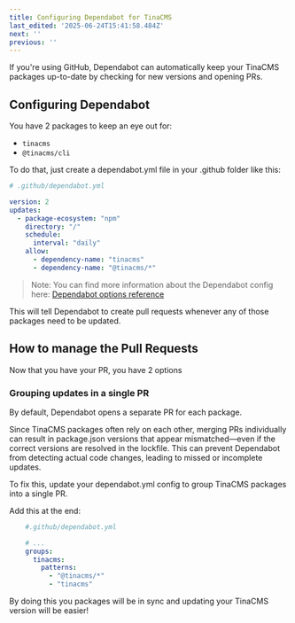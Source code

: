 ```yaml
---
title: Configuring Dependabot for TinaCMS
last_edited: '2025-06-24T15:41:58.484Z'
next: ''
previous: ''
---
```



If you're using GitHub, Dependabot can automatically keep your TinaCMS packages up-to-date by checking for new versions and opening PRs.

## Configuring Dependabot

You have 2 packages to keep an eye out for:

* `tinacms`
* `@tinacms/cli`

To do that, just create a dependabot.yml file in your .github folder like this:

```yaml
# .github/dependabot.yml

version: 2
updates:
  - package-ecosystem: "npm"
    directory: "/"
    schedule:
      interval: "daily"
    allow:
      - dependency-name: "tinacms"
      - dependency-name: "@tinacms/*"
```

> Note: You can find more information about the Dependabot config here: [Dependabot options reference](https://docs.github.com/en/code-security/dependabot/working-with-dependabot/dependabot-options-reference#about-the-dependabotyml-file)

This will tell Dependabot to create pull requests whenever any of those packages need to be updated.

## How to manage the Pull Requests

Now that you have your PR, you have 2 options

### Grouping updates in a single PR

By default, Dependabot opens a separate PR for each package.

Since TinaCMS packages often rely on each other, merging PRs individually can result in package.json versions that appear mismatched—even if the correct versions are resolved in the lockfile. This can prevent Dependabot from detecting actual code changes, leading to missed or incomplete updates.

To fix this, update your dependabot.yml config to group TinaCMS packages into a single PR.

Add this at the end:

```yaml
    #.github/dependabot.yml

    # ...
    groups:
      tinacms:
        patterns:
          - "@tinacms/*"
          - "tinacms"
```

By doing this you packages will be in sync and updating your TinaCMS version will be easier!
